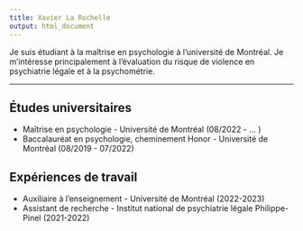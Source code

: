 ```yaml
---
title: Xavier La Rochelle
output: html_document
---
```


Je suis étudiant à la maîtrise en psychologie à l'université de Montréal. Je m'intéresse principalement à l'évaluation du risque de violence en psychiatrie légale et à la psychométrie. 

---

## Études universitaires
- Maîtrise en psychologie - Université de Montréal	(08/2022 - … )
- Baccalauréat en psychologie, cheminement Honor - Université de Montréal	(08/2019 - 07/2022)

## Expériences de travail
- Auxiliaire à l'enseignement - Université de Montréal (2022-2023)  
- Assistant de recherche - Institut national de psychiatrie légale Philippe-Pinel (2021-2022)  
